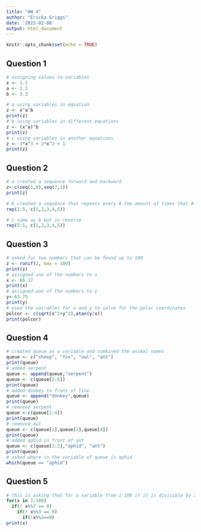 ```yaml
---
title: "HW 4"
author: "Ericka Griggs"
date: '2023-02-08'
output: html_document
---
```


```r
knitr::opts_chunk$set(echo = TRUE)
```

## Question 1
```r
# assigning values to variables
x <- 1.1
a <- 2.2
b <- 3.3

# a using variables in equation
z <- x^a^b
print(z)
# b using variables in different equations
z <- (x^a)^b
print(z)
# c using variables in another equations
z <- 3*x^3 + 2*x^2 + 1
print(z)

```



## Question 2

```r
# a created a sequence forward and backward
z<-c(seq(1,8),seq(7,1))
print(z)
```

   ```r
# b created a sequence that repeats every # the amount of times that # equals
rep(1:5, c(1,2,3,4,5))
```

  ```r
# c same as b but in reverse
rep(5:1, c(1,2,3,4,5))
```

## Question 3

  ```r
# asked for two numbers that can be found up to 100
z <- runif(2, max = 100)
print(z)
# assigned one of the numbers to x
x <- 66.17
print(x)
# assigned one of the numbers to y
y<-63.75
print(y)
# used the vairables for x and y to solve for the polar coordinates
polcor <- c(sqrt(x^2+y^2),atan(y/x))
print(polcor)
```


## Question 4 

```r
# created queue as a variable and combined the animal names
queue <- c("sheep", "fox", "owl", "ant")
print(queue)
# added serpent
queue <- append(queue,"serpent")
queue <- c(queue[2:5])
print(queue)
# added donkey to front of line
queue <- append("donkey",queue)
print(queue)
# removed serpent
queue <-c(queue[1:4])
print(queue)
# removed owl
queue <- c(queue[1],queue[2],queue[4])
print(queue)
# added aphid in front of ant
queue <- c(queue[1:2],"aphid", "ant")
print(queue)
# asked where in the variable of queue is aphid
which(queue == "aphid")
```




## Question 5

```r
# this is asking that for a variable from 1-100 if it is divisible by 7 or 3 or 2 print the variables
for(x in 1:100)
  if(! x%%7 == 0)
    if(! x%%3 == 0)
      if(!x%%2==0)
print(x)
```

